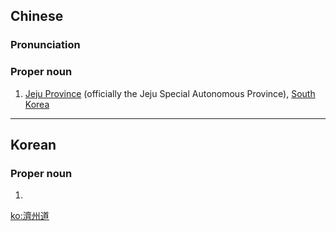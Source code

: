 {{also|济州道}}
==Chinese==
{{zh-forms|s=济州道|type=21}}

===Pronunciation===
{{zh-pron
|m=Jìzhōudào
|cat=pn
}}

===Proper noun===
{{zh-proper noun}}

# [[w:Jeju Province|Jeju Province]] (officially the Jeju Special Autonomous Province), [[South Korea]]

----

==Korean==
{{ko-hanjatab}}

===Proper noun===
{{ko-proper noun|hj|hangeul=제주도}}

# {{hanja form of|제주도|[[w:Jeju Province|Jeju Province]] (officially the Jeju Special Autonomous Province), [[South Korea]]}}

[[ko:濟州道]]